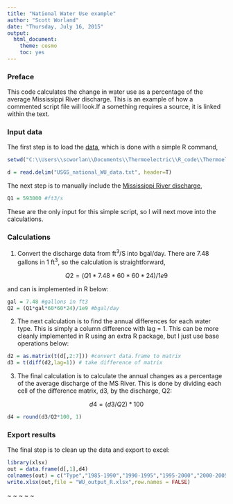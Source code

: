 ```yaml
---
title: "National Water Use example"
author: "Scott Worland"
date: "Thursday, July 16, 2015"
output:
  html_document:
    theme: cosmo
    toc: yes
---
```


### Preface

This code calculates the change in water use as a percentage of the average Mississippi River discharge. This is an example of how a commented script file will look.If a something requires a source, it is linked within the text.

### Input data

The first step is to load the [data](http://waterdata.usgs.gov/nwis/water_use), which is done with a simple R command,
```r
setwd("C:\\Users\\scworlan\\Documents\\Thermoelectric\\R_code\\Thermoelectric\\Water_use_example")
```

```r
d = read.delim("USGS_national_WU_data.txt", header=T)
```

The next step is to manually include the [Mississippi River discharge](http://pubs.usgs.gov/of/1987/ofr87-242/),

```r
Q1 = 593000 #ft3/s
```

These are the only input for this simple script, so I will next move into the calculations.

### Calculations

1. Convert the discharge data from ft$^3$/S into bgal/day. There are 7.48 gallons in 1 ft$^3$, so the calculation is straightforward,

$$
Q2 = (Q1 * 7.48 * 60 * 60 * 24)/1e9
$$

and can is implemented in R below:

```r
gal = 7.48 #gallons in ft3
Q2 = (Q1*gal*60*60*24)/1e9 #bgal/day
```

2. The next calculation is to find the annual differences for each water type. This is simply a column difference with lag = 1. This can be more cleanly implemented in R using an extra R package, but I just use base operations below:

```r
d2 = as.matrix(t(d[,2:7])) #convert data.frame to matrix
d3 = t(diff(d2,lag=1)) # take difference of matrix
```

3. The final calculation is to calculate the annual changes as a percentage of the average discharge of the MS River. This is done by dividing each cell of the difference matrix, d3, by the discharge, Q2:

$$
d4 = (d3/Q2) * 100
$$

```r
d4 = round(d3/Q2*100, 1)
```

### Export results

The final step is to clean up the data and export to excel:
```r
library(xlsx)
out = data.frame(d[,1],d4)
colnames(out) = c("Type","1985-1990","1990-1995","1995-2000","2000-2005","2005-2010")
write.xlsx(out,file = "WU_output_R.xlsx",row.names = FALSE)
```




~ ~ ~ ~ ~


